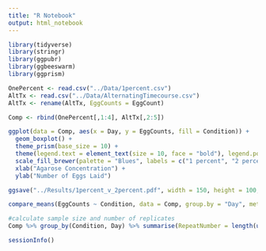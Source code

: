 ```yaml
---
title: "R Notebook"
output: html_notebook
---
```


```r
library(tidyverse)
library(stringr)
library(ggpubr)
library(ggbeeswarm)
library(ggprism)
```

```r
OnePercent <- read.csv("../Data/1percent.csv")
AltTx <- read.csv("../Data/AlternatingTimecourse.csv")
AltTx <- rename(AltTx, EggCounts = EggCount)
```

```r
Comp <- rbind(OnePercent[,1:4], AltTx[,2:5])
```

```r
ggplot(data = Comp, aes(x = Day, y = EggCounts, fill = Condition)) + 
  geom_boxplot() +
  theme_prism(base_size = 10) +
  theme(legend.text = element_text(size = 10, face = "bold"), legend.position = c(0.85,0.85)) +
  scale_fill_brewer(palette = "Blues", labels = c("1 percent", "2 percent")) +
  xlab("Agarose Concentration") +
  ylab("Number of Eggs Laid") 

ggsave("../Results/1percent_v_2percent.pdf", width = 150, height = 100, units = "mm")
```

```r
compare_means(EggCounts ~ Condition, data = Comp, group.by = "Day", method = "t.test", p.adjust.method = "bonf")
```

```r
#calculate sample size and number of replicates
Comp %>% group_by(Condition, Day) %>% summarise(RepeatNumber = length(unique(Repeat)), SampleNumber = n())
```

```r
sessionInfo()
```

